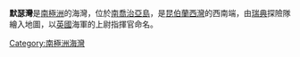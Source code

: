 {{coord|54|16|S|36|40|W|source:GNIS|display=title}}

'''默瑟灣'''是[[南極洲|南極洲]]的海灣，位於[[南喬治亞島|南喬治亞島]]，是[[昆伯蘭西灣|昆伯蘭西灣]]的西南端，由[[瑞典|瑞典]]探險隊繪入地圖，以[[英國|英國]]海軍的上尉指揮官命名。

{{Antarctica-geo-stub}}
[[Category:南極洲海灣|Category:南極洲海灣]]